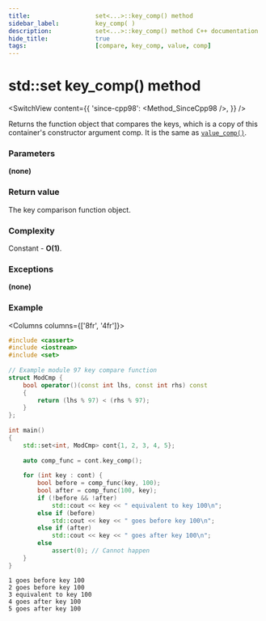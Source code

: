 ```yaml
---
title:					set<...>::key_comp() method
sidebar_label:			key_comp( )
description:			set<...>::key_comp() method C++ documentation
hide_title:				true
tags:					[compare, key_comp, value, comp]
---
```



<!----------------- Codes ---------------------->

<!-- key_comp() -->

# std::set key_comp() method

<SwitchView content={{
    'since-cpp98': <Method_SinceCpp98 />,
    }} />

Returns the function object that compares the keys, which is a copy of this container's constructor argument comp. It is the same as [`value_comp()`](/docs/std/containers/sets/set/value_comp).

### Parameters

**(none)**

### Return value

The key comparison function object.

### Complexity

Constant - **O(1)**.

### Exceptions

**(none)**

### Example

<Columns columns={['8fr', '4fr']}>
<div>

```cpp title='Main.cpp' showLineNumbers
#include <cassert>
#include <iostream>
#include <set>
 
// Example module 97 key compare function
struct ModCmp {
    bool operator()(const int lhs, const int rhs) const
    {
        return (lhs % 97) < (rhs % 97);
    }
};
 
int main()
{
    std::set<int, ModCmp> cont{1, 2, 3, 4, 5};
 
    auto comp_func = cont.key_comp();
 
    for (int key : cont) {
        bool before = comp_func(key, 100);
        bool after = comp_func(100, key);
        if (!before && !after)
            std::cout << key << " equivalent to key 100\n";
        else if (before)
            std::cout << key << " goes before key 100\n";
        else if (after)
            std::cout << key << " goes after key 100\n";
        else
            assert(0); // Cannot happen
    }
}
```

</div>
<div>

```plaintext title="Output"
1 goes before key 100
2 goes before key 100
3 equivalent to key 100
4 goes after key 100
5 goes after key 100
```

</div>
</Columns>
